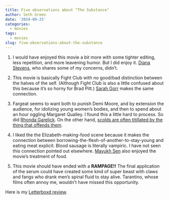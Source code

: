 ```yaml
---
title: Five observations about "The Substance"
author: Seth Green
date: '2024-09-25'
categories:
  - movies
tags:
  - movies
slug: five-observations-about-the-substance
---
```


1.  I would have enjoyed this movie a bit more with some tighter editing, less repetition, and more leavening humor. But I did enjoy it. [Diana Stevens](https://slate.com/culture/2024/09/the-substance-demi-moore-movie-margaret-qualley.html), who shares some of my concerns, didn't.

2.  This movie is basically Fight Club with no good/bad distinction between the halves of the self. (Although Fight Club is also a little confused about this because it's so horny for Brad Pitt.) [Sarah Gorr](https://thespool.net/reviews/movies/film-review-the-substance-2024-mubi-demi-moore-margaret-qualley/) makes the same connection.

3.  Fargeat seems to want both to punish Demi Moore, and by extension the audience, for idolizing young women's bodies, and then to spend about an hour oggling Margaret Qualley. I found this a little hard to process. So did [Rhonda Garelick](https://www.nytimes.com/2024/09/23/style/getting-old-never-looked-so-ugly.html). On the other hand, [scolds are often titillated by the thing that offends them](https://hazlitt.net/feature/reefer-madness-real).

4.  I liked the the Elizabeth-making-food scene because it makes the connection between borrowing-the-flesh-of-another-to-stay-young and eating meat explicit. Blood sausage is literally vampiric. I have not seen this connection pointed out elsewhere. [Mayukh Sen](https://www.eater.com/24252233/the-substance-demi-moore-food-movie) also enjoyed the movie's treatment of food.

5.  This movie should have ended with a **RAMPAGE!!** The final application of the serum could have created some kind of super beast with claws and fangs who drank men's spinal fluid to stay alive. Tarantino, whose films often annoy me, wouldn't have missed this opportunity.

Here is my [Letterboxd review](https://letterboxd.com/setgree/film/the-substance/).
